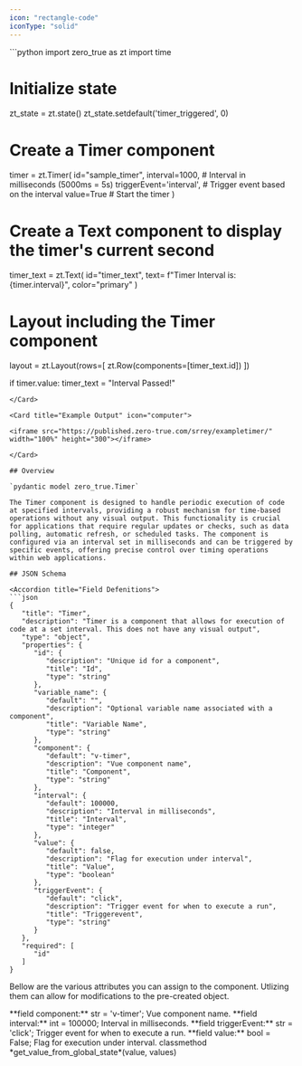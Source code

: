 ```yaml
---
icon: "rectangle-code"
iconType: "solid"
---
```


<Card title="Example Usage" icon="code">
  ```python
import zero_true as zt
import time

# Initialize state
zt_state = zt.state()
zt_state.setdefault('timer_triggered', 0)

# Create a Timer component
timer = zt.Timer(
    id="sample_timer",
    interval=1000,  # Interval in milliseconds (5000ms = 5s)
    triggerEvent='interval',  # Trigger event based on the interval
    value=True # Start the timer
)


# Create a Text component to display the timer's current second
timer_text = zt.Text(
    id="timer_text",
    text= f"Timer Interval is: {timer.interval}",
    color="primary"
)

# Layout including the Timer component
layout = zt.Layout(rows=[
    zt.Row(components=[timer_text.id])
])

if timer.value:
    timer_text = "Interval Passed!"
```
</Card>

<Card title="Example Output" icon="computer">

<iframe src="https://published.zero-true.com/srrey/exampletimer/" width="100%" height="300"></iframe>

</Card>

## Overview

`pydantic model zero_true.Timer` 

The Timer component is designed to handle periodic execution of code at specified intervals, providing a robust mechanism for time-based operations without any visual output. This functionality is crucial for applications that require regular updates or checks, such as data polling, automatic refresh, or scheduled tasks. The component is configured via an interval set in milliseconds and can be triggered by specific events, offering precise control over timing operations within web applications.

## JSON Schema

<Accordion title="Field Defenitions"> 
```json
{
   "title": "Timer",
   "description": "Timer is a component that allows for execution of code at a set interval. This does not have any visual output",
   "type": "object",
   "properties": {
      "id": {
         "description": "Unique id for a component",
         "title": "Id",
         "type": "string"
      },
      "variable_name": {
         "default": "",
         "description": "Optional variable name associated with a component",
         "title": "Variable Name",
         "type": "string"
      },
      "component": {
         "default": "v-timer",
         "description": "Vue component name",
         "title": "Component",
         "type": "string"
      },
      "interval": {
         "default": 100000,
         "description": "Interval in milliseconds",
         "title": "Interval",
         "type": "integer"
      },
      "value": {
         "default": false,
         "description": "Flag for execution under interval",
         "title": "Value",
         "type": "boolean"
      },
      "triggerEvent": {
         "default": "click",
         "description": "Trigger event for when to execute a run",
         "title": "Triggerevent",
         "type": "string"
      }
   },
   "required": [
      "id"
   ]
}
```
</Accordion> 


<Info>Bellow are the various attributes you can assign to the component. Utlizing them can allow for modifications to the pre-created object.</Info>

<ResponseField name="zero_true.Timer" type="Zero True Component">
  <Expandable title="properties">
   <AccordionGroup>
<Accordion title="field component">
      **field component:** str = 'v-timer'; 
      Vue component name.
</Accordion>

<Accordion title="field interval">
      **field interval:** int = 100000; 
      Interval in milliseconds.
</Accordion>

<Accordion title="field triggerEvent">
      **field triggerEvent:** str = 'click'; 
      Trigger event for when to execute a run.
</Accordion>

<Accordion title="field value">
      **field value:** bool = False; 
      Flag for execution under interval.
</Accordion>

   </AccordionGroup>
  </Expandable>
</ResponseField>

<Card title="Methods">
  classmethod *get_value_from_global_state*(value, values)
</Card>







